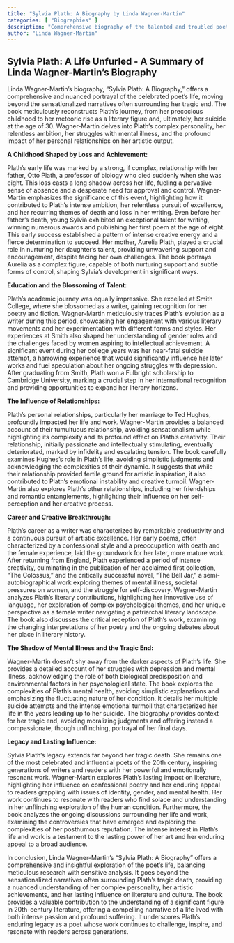 ```yaml
---
title: "Sylvia Plath: A Biography by Linda Wagner-Martin"
categories: [ "Biographies" ]
description: "Comprehensive biography of the talented and troubled poet"
author: "Linda Wagner-Martin"
---
```

## Sylvia Plath: A Life Unfurled - A Summary of Linda Wagner-Martin's Biography

Linda Wagner-Martin's biography, "Sylvia Plath: A Biography," offers a comprehensive and nuanced portrayal of the celebrated poet's life, moving beyond the sensationalized narratives often surrounding her tragic end.  The book meticulously reconstructs Plath's journey, from her precocious childhood to her meteoric rise as a literary figure and, ultimately, her suicide at the age of 30.  Wagner-Martin delves into Plath's complex personality, her relentless ambition, her struggles with mental illness, and the profound impact of her personal relationships on her artistic output.

**A Childhood Shaped by Loss and Achievement:**

Plath's early life was marked by a strong, if complex, relationship with her father, Otto Plath, a professor of biology who died suddenly when she was eight. This loss casts a long shadow across her life, fueling a pervasive sense of absence and a desperate need for approval and control.  Wagner-Martin emphasizes the significance of this event, highlighting how it contributed to Plath’s intense ambition, her relentless pursuit of excellence, and her recurring themes of death and loss in her writing.  Even before her father's death, young Sylvia exhibited an exceptional talent for writing, winning numerous awards and publishing her first poem at the age of eight. This early success established a pattern of intense creative energy and a fierce determination to succeed.  Her mother, Aurelia Plath, played a crucial role in nurturing her daughter's talent, providing unwavering support and encouragement, despite facing her own challenges.  The book portrays Aurelia as a complex figure, capable of both nurturing support and subtle forms of control, shaping Sylvia's development in significant ways.

**Education and the Blossoming of Talent:**

Plath's academic journey was equally impressive. She excelled at Smith College, where she blossomed as a writer, gaining recognition for her poetry and fiction.  Wagner-Martin meticulously traces Plath's evolution as a writer during this period, showcasing her engagement with various literary movements and her experimentation with different forms and styles. Her experiences at Smith also shaped her understanding of gender roles and the challenges faced by women aspiring to intellectual achievement.  A significant event during her college years was her near-fatal suicide attempt, a harrowing experience that would significantly influence her later works and fuel speculation about her ongoing struggles with depression.  After graduating from Smith, Plath won a Fulbright scholarship to Cambridge University, marking a crucial step in her international recognition and providing opportunities to expand her literary horizons.


**The Influence of Relationships:**

Plath's personal relationships, particularly her marriage to Ted Hughes, profoundly impacted her life and work. Wagner-Martin provides a balanced account of their tumultuous relationship, avoiding sensationalism while highlighting its complexity and its profound effect on Plath’s creativity. Their relationship, initially passionate and intellectually stimulating, eventually deteriorated, marked by infidelity and escalating tension.  The book carefully examines Hughes's role in Plath's life, avoiding simplistic judgments and acknowledging the complexities of their dynamic.  It suggests that while their relationship provided fertile ground for artistic inspiration, it also contributed to Plath's emotional instability and creative turmoil.  Wagner-Martin also explores Plath's other relationships, including her friendships and romantic entanglements, highlighting their influence on her self-perception and her creative process.

**Career and Creative Breakthrough:**

Plath's career as a writer was characterized by remarkable productivity and a continuous pursuit of artistic excellence.  Her early poems, often characterized by a confessional style and a preoccupation with death and the female experience, laid the groundwork for her later, more mature work.  After returning from England, Plath experienced a period of intense creativity, culminating in the publication of her acclaimed first collection, "The Colossus," and the critically successful novel, "The Bell Jar," a semi-autobiographical work exploring themes of mental illness, societal pressures on women, and the struggle for self-discovery.  Wagner-Martin analyzes Plath's literary contributions, highlighting her innovative use of language, her exploration of complex psychological themes, and her unique perspective as a female writer navigating a patriarchal literary landscape.   The book also discusses the critical reception of Plath's work, examining the changing interpretations of her poetry and the ongoing debates about her place in literary history.

**The Shadow of Mental Illness and the Tragic End:**

Wagner-Martin doesn't shy away from the darker aspects of Plath's life.  She provides a detailed account of her struggles with depression and mental illness, acknowledging the role of both biological predisposition and environmental factors in her psychological state.  The book explores the complexities of Plath's mental health, avoiding simplistic explanations and emphasizing the fluctuating nature of her condition.  It details her multiple suicide attempts and the intense emotional turmoil that characterized her life in the years leading up to her suicide.  The biography provides context for her tragic end, avoiding moralizing judgments and offering instead a compassionate, though unflinching, portrayal of her final days.

**Legacy and Lasting Influence:**

Sylvia Plath's legacy extends far beyond her tragic death. She remains one of the most celebrated and influential poets of the 20th century, inspiring generations of writers and readers with her powerful and emotionally resonant work.  Wagner-Martin explores Plath's lasting impact on literature, highlighting her influence on confessional poetry and her enduring appeal to readers grappling with issues of identity, gender, and mental health.  Her work continues to resonate with readers who find solace and understanding in her unflinching exploration of the human condition.  Furthermore, the book analyzes the ongoing discussions surrounding her life and work, examining the controversies that have emerged and exploring the complexities of her posthumous reputation.  The intense interest in Plath's life and work is a testament to the lasting power of her art and her enduring appeal to a broad audience.

In conclusion, Linda Wagner-Martin's "Sylvia Plath: A Biography" offers a comprehensive and insightful exploration of the poet's life, balancing meticulous research with sensitive analysis.  It goes beyond the sensationalized narratives often surrounding Plath's tragic death, providing a nuanced understanding of her complex personality, her artistic achievements, and her lasting influence on literature and culture.  The book provides a valuable contribution to the understanding of a significant figure in 20th-century literature, offering a compelling narrative of a life lived with both intense passion and profound suffering.  It underscores Plath's enduring legacy as a poet whose work continues to challenge, inspire, and resonate with readers across generations.

